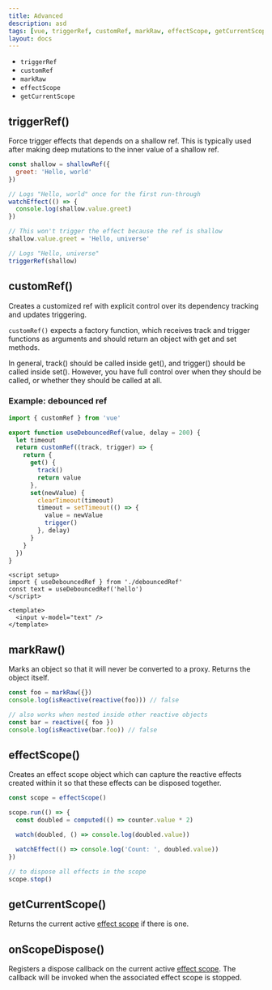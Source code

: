 ```yaml
---
title: Advanced
description: asd
tags: [vue, triggerRef, customRef, markRaw, effectScope, getCurrentScope]
layout: docs
---
```


- `triggerRef`
- `customRef`
- `markRaw`
- `effectScope`
- `getCurrentScope`

## triggerRef()

Force trigger effects that depends on a shallow ref. This is typically used after making deep mutations to the inner value of a shallow ref.

```javascript
const shallow = shallowRef({
  greet: 'Hello, world'
})

// Logs "Hello, world" once for the first run-through
watchEffect(() => {
  console.log(shallow.value.greet)
})

// This won't trigger the effect because the ref is shallow
shallow.value.greet = 'Hello, universe'

// Logs "Hello, universe"
triggerRef(shallow)
```

## customRef()

Creates a customized ref with explicit control over its dependency tracking and updates triggering.

`customRef()` expects a factory function, which receives track and trigger functions as arguments and should return an object with get and set methods.

In general, track() should be called inside get(), and trigger() should be called inside set(). However, you have full control over when they should be called, or whether they should be called at all.

### Example: debounced ref

```javascript
import { customRef } from 'vue'

export function useDebouncedRef(value, delay = 200) {
  let timeout
  return customRef((track, trigger) => {
    return {
      get() {
        track()
        return value
      },
      set(newValue) {
        clearTimeout(timeout)
        timeout = setTimeout(() => {
          value = newValue
          trigger()
        }, delay)
      }
    }
  })
}
```

```vue
<script setup>
import { useDebouncedRef } from './debouncedRef'
const text = useDebouncedRef('hello')
</script>

<template>
  <input v-model="text" />
</template>
```

## markRaw()

Marks an object so that it will never be converted to a proxy. Returns the object itself.

```javascript
const foo = markRaw({})
console.log(isReactive(reactive(foo))) // false

// also works when nested inside other reactive objects
const bar = reactive({ foo })
console.log(isReactive(bar.foo)) // false
```

## effectScope()

Creates an effect scope object which can capture the reactive effects created within it so that these effects can be disposed together.

```javascript
const scope = effectScope()

scope.run(() => {
  const doubled = computed(() => counter.value * 2)

  watch(doubled, () => console.log(doubled.value))

  watchEffect(() => console.log('Count: ', doubled.value))
})

// to dispose all effects in the scope
scope.stop()
```

## getCurrentScope()

Returns the current active  [effect scope](#effectscope) if there is one.

## onScopeDispose()

Registers a dispose callback on the current active [effect scope](#effectscope). The callback will be invoked when the associated effect scope is stopped.

